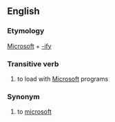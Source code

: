 ==English==
===Etymology===
[[Microsoft]] + [[-ify]]
===Transitive verb===
#{{slang}} to load with [[Microsoft]] programs
===Synonym===
#to [[microsoft]]